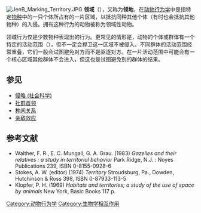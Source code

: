 [[File:JenB_Marking_Territory.JPG|right]]
'''领域'''（{{lang-en|territory}}），又称为'''领地'''，在[[动物行为学|动物行为学]]中是指特定[[物种|物种]]中的一只个体所占有的一片区域，以抵抗同种其他个体（有时也会抵抗其他物种）的入侵。拥有这种行为的动物被称为领域性动物。

领域行为仅是少数物种表现出的行为。更常见的情形是，动物的个体或群体有一个特定的活动范围（{{lang|en|home range}}），但不一定会捍卫这一区域不被侵入。不同群体的活动范围经常重叠，它们一般会试图避免对方而不是驱逐对方。在一片活动范围中可能会有一个核心区域其他群体不会进入，但这也是试图避免别的群体的结果。

== 参见 ==
* [[侵略_(社会科学)|侵略 (社会科学)]]
* [[社群首领|社群首领]]
* [[种间关系|种间关系]]
* [[亲敌效应|亲敌效应]]

== 参考文献 ==
* Walther, F. R., E. C. Mungall, G. A. Grau. (1983) ''Gazelles and their relatives : a study in territorial behavior'' Park Ridge, N.J. : Noyes Publications 239, ISBN 0-8155-0928-6
* Stokes, A. W. (editor) (1974) ''Territory'' Stroudsburg, Pa., Dowden, Hutchinson & Ross 398, ISBN 0-87933-113-5
* Klopfer, P. H. (1969) ''Habitats and territories; a study of the use of space by animals'' New York, Basic Books 117 p.


[[Category:动物行为学|Category:动物行为学]]
[[Category:生物学相互作用|Category:生物学相互作用]]